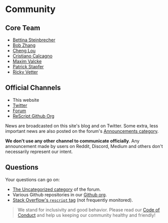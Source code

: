 # Community

## Core Team

- [Bettina Steinbrecher](https://twitter.com/made_by_betty)
- [Bob Zhang](https://twitter.com/bobzhang1988)
- [Cheng Lou](https://twitter.com/_chenglou)
- [Cristiano Calcagno](https://twitter.com/ccrisccris)
- [Maxim Valcke](https://twitter.com/_binary_search)
- [Patrick Stapfer](https://twitter.com/ryyppy)
- [Ricky Vetter](https://twitter.com/rickyvetter)

## Official Channels

- This website
- [Twitter](https://twitter.com/rescriptlang)
- [Forum](https://forum.rescript-lang.org)
- [ReScript Github Org](https://github.com/rescript-lang/)

News are broadcasted on this site's blog and on Twitter. Some extra, less important news are also posted on the forum's [Announcements category](https://forum.rescript-lang.org/c/announcements/).

**We don't use any other channel to communicate officially**. Any announcement made by users on Reddit, Discord, Medium and others don't necessarily represent our intent.

## Questions

Your questions can go on:
- [The Uncategorized category](https://forum.rescript-lang.org/c/uncategorized/) of the forum.
- Various Github repositories in our [Github org](https://github.com/rescript-lang/).
- [Stack Overflow's `rescript` tag](https://stackoverflow.com/questions/tagged/rescript) (not frequently monitored).

> We stand for inclusivity and good behavior. Please read our [Code of
Conduct](/community/code-of-conduct) and help us keeping our community healthy and
friendly!

